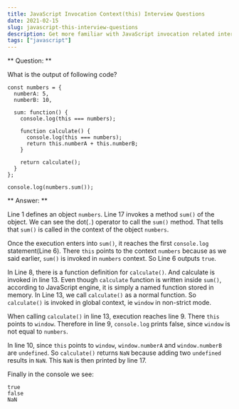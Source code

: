```yaml
---
title: JavaScript Invocation Context(this) Interview Questions
date: 2021-02-15
slug: javascript-this-interview-questions
description: Get more familiar with JavaScript invocation related interview questions.
tags: ["javascript"]
---
```


** Question: **

What is the output of following code?

```javascript{numberLines: true}
const numbers = {
  numberA: 5,
  numberB: 10,

  sum: function() {
    console.log(this === numbers);

    function calculate() {
      console.log(this === numbers);
      return this.numberA + this.numberB;
    }

    return calculate();
  }
};

console.log(numbers.sum());
```

** Answer: **

Line 1 defines an object `numbers`. Line 17 invokes a method `sum()` of the object. We can see the dot(`.`) operator to call the `sum()` method. That tells that `sum()` is called in the context of the object `numbers`.

Once the execution enters into `sum()`, it reaches the first `console.log` statement(Line 6). There `this` points to the context `numbers` because as we said earlier, `sum()` is invoked in `numbers` context. So Line 6 outputs `true`.

In Line 8, there is a function definition for `calculate()`. And calculate is invoked in line 13. Even though `calculate` function is written inside `sum()`, according to JavaScript engine, it is simply a named function stored in memory. In Line 13, we call `calculate()` as a normal function. So `calculate()` is invoked in global context, ie `window` in non-strict mode.

When calling `calculate()` in line 13, execution reaches line 9. There `this` points to `window`. Therefore in line 9, `console.log` prints false, since `window` is not equal to `numbers`.

In line 10, since `this` points to `window`, `window.numberA` and `window.numberB` are `undefined`. So `calculate()` returns `NaN` because adding two `undefined` results in `NaN`. This `NaN` is then printed by line 17.

Finally in the console we see:

```
true
false
NaN
```
